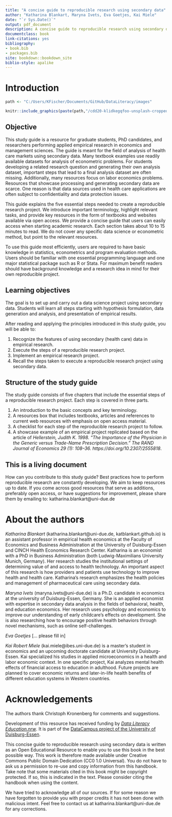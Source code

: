 ```yaml
--- 
title: "A concise guide to reproducible research using secondary data"
author: "Katharina Blankart, Maryna Ivets, Eva Goetjes, Kai Miele"
date: "`r Sys.Date()`"
output: pdf_document
description: A concise guide to reproducible research using secondary data in health economics and management
documentclass: book
link-citations: yes
bibliography:
- book.bib
- packages.bib
site: bookdown::bookdown_site
biblio-style: apalike
---
```



# Introduction {-}

```r
path <- "C:/Users/KFischer/Documents/GitHub/DataLiteracy/images"
```


```r
knitr::include_graphics(paste(path,"/cdd20-klidkegqfoo-unsplash-cropped.jpg",sep=""))
```

## Objective {-}

This study guide is a resource for graduate students, PhD candidates, and researchers performing applied empirical research in economics and management sciences. The guide is meant for the field of analysis of health care markets using secondary data. Many textbook examples use readily available datasets for analysis of econometric problems. For students developing a related research question and generating their own analysis dataset, important steps that lead to a final analysis dataset are often missing. Additionally, many resources focus on labor economics problems. Resources that showcase processing and generating secondary data are scarce. One reason is that data sources used in health care applications are often subject to confidentiality and data protection issues.

This guide explains the five essential steps needed to create a reproducible research project. We introduce important terminology, highlight relevant tasks, and provide key resources in the form of textbooks and websites available via open access. We provide a concise guide that users can easily access when starting academic research. Each section takes about 10 to 15 minutes to read. We do not cover any specific data science or econometric method, but point to the relevant resources.

To use this guide most efficiently, users are required to have basic knowledge in statistics, econometrics and program evaluation methods. Users should be familiar with one essential programming language and one major statistical package such as R or Stata. For maximum benefit readers should have background knowledge and a research idea in mind for their own reproducible project.

## Learning objectives {-}

The goal is to set up and carry out a data science project using secondary data. Students will learn all steps starting with hypothesis formulation, data generation and analysis, and presentation of empirical results.

After reading and applying the principles introduced in this study guide, you will be able to:

1. Recognize the features of using secondary (health care) data in empirical research.
2. Execute the steps of a reproducible research project.
3. Implement an empirical research project.
4. Recall the steps taken to execute a reproducible research project using secondary data.

## Structure of the study guide {-}

The study guide consists of five chapters that include the essential steps of a reproducible research project. Each step is covered in three parts.
  
1. An introduction to the basic concepts and key terminology. 
2. A resources box that includes textbooks, articles and references to current web resources with emphasis on open access material.
4. A checklist for each step of the reproducible research project to follow.
3. A showcase example of an empirical project replicated based on the article of *Hellerstein, Judith K. 1998. “The Importance of the Physician in the Generic versus Trade-Name Prescription Decision.” The RAND Journal of Economics 29 (1): 108–36. https://doi.org/10.2307/2555818*.


## This is a living document {-}

How can you contribute to this study guide? Best practices how to perform reproducible research are constantly developing. We aim to keep resources up to date. If you come across good resources that serve as additions, preferably open access, or have suggestions for improvement, please share them by emailing to: katharina.blankart@uni-due.de

# About the authors {-}

*Katharina Blankart* (katharina.blankart@uni-due.de, katblankart.github.io) is an assistant professor in empirical health economics at the Faculty of Economics and Business Administration at the University of Duisburg-Essen and CINCH Health Economics Research Center. Katharina is an economist with a PhD in Business Administration (both Ludwig-Maximilians University Munich, Germany). Her research studies the institutional settings of determining value of and access to health technology. An important aspect of this research is how providers and patients use technology to improve health and health care. Katharina's research emphasizes the health policies and management of pharmaceutical care using secondary data.

*Maryna Ivets* (maryna.ivets@uni-due.de) is a Ph.D. candidate in economics at the university of Duisburg-Essen, Germany. She is an applied economist with expertise in secondary data analysis in the fields of behavioral, health, and education economics. Her research uses psychology and economics to improve our understanding of early childcare’s effects on development. She is also researching how to encourage positive health behaviors through novel mechanisms, such as online self-challenges.

*Eva Goetjes* [... please fill in]

*Kai Robert Miele* (kai.miele@ibes.uni-due.de) is a master’s student in economics and an upcoming doctorate candidate at University Duisburg-Essen. Kai specialized his studies in applied microeconomics in a health and labor economic context. In one specific project, Kai analyzes mental health effects of financial access to education in adulthood. Future projects are planned to cover economic returns and later-in-life health benefits of different education systems in Western countries.



# Acknowledgements {-}

The authors thank Christoph Kronenberg for comments and suggestions. 

Development of this resource has received funding by [*Data Literacy Education.nrw*](https://www.dh.nrw/aktuelles/ausschreibung). It is part of the [DataCampus project of the University of Duisburg-Essen](https://www.uni-due.de/ub/datacampus/index.php).

This concise guide to reproducible research using secondary data is written as an Open Educational Resource to enable you to use this book in the best possible way. This work is therefore made available under Creative Commons Public Domain Dedication (CC0 1.0 Universal). You do not have to ask us a permission to re-use and copy information from this handbook. Take note that some materials cited in this book might be copyright protected. If so, this is indicated in the text. Please consider citing the handbook when using the content.

We have tried to acknowledge all of our sources. If for some reason we have forgotten to provide you with proper credits it has not been done with malicious intent. Feel free to contact us at katharina.blankart@uni-due.de for any corrections.

	    	
